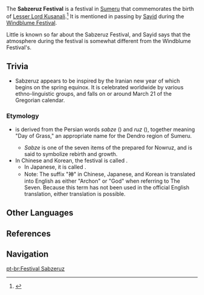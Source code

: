 {{Terminology Infobox
|type         = Sumeru Culture
|type2        = Festivals
}}
The '''Sabzeruz Festival''' is a festival in [[Sumeru]] that commemorates the birth of [[Lesser Lord Kusanali]].<ref>{{Ref/Quest|Windblume Research Report}}</ref> It is mentioned in passing by [[Sayid]] during the [[Windblume Festival]].

Little is known so far about the Sabzeruz Festival, and Sayid says that the atmosphere during the festival is somewhat different from the Windblume Festival's.

==Trivia==
*Sabzeruz appears to be inspired by the Iranian new year of {{w|Nowruz}} which begins on the spring equinox. It is celebrated worldwide by various ethno-linguistic groups, and falls on or around March 21 of the Gregorian calendar.

===Etymology===
*{{Lang|fa=سبزه روز|"Sabzeruz"}} is derived from the Persian words ''sabze'' ({{Lang|mini=1|fa=سبزه|fa_tl=grass, greens}}) and ''ruz'' ({{Lang|mini=1|fa=روز|fa_tl=day}}), together meaning "Day of Grass," an appropriate name for the Dendro region of Sumeru.
**''Sabze'' is one of the seven items of the {{w|Haft-sin}} prepared for Nowruz, and is said to symbolize rebirth and growth.
*In Chinese and Korean, the festival is called {{Lang|"the Flower Archon/God's birthday|zh=花神诞日|ko=화신(花神) {{tt|탄신일|誕辰日}}}}.
**In Japanese, it is called {{Lang|"the Flower Archon/God festival"|ja=花神祭り}}.
**Note: The suffix "神" in Chinese, Japanese, and Korean is translated into English as either "Archon" or "God" when referring to The Seven. Because this term has not been used in the official English translation, either translation is possible.

==Other Languages==
{{Other Languages
|en      = Sabzeruz Festival
|zhs     = 花神诞日
|zhs_rm  = Huā-shén Dànrì
|zht     = 花神誕日
|zht_rm  = Huā-shén Dànrì
|zh_tl   = Birthday of the God of Flowers
|ja      = 花神祭り
|ja_rm   = Hana-gami Matsuri{{Assumed}}
|ja_tl   = Festival of the God of Flowers
|ko      = {{tt|화신|花神}} {{tt|탄신일|誕辰日}}
|ko_rm   = Hwasin Tansinil
|ko_tl   = Flower God Birthday
|es      = Festival Sabzeruz
|es_tl   = Sabzeruz Festival
|fr      = Festival de Sabzeruz
|fr_tl   = Sabzeruz Festival
|ru      = Праздник Сабзеруз
|ru_tl   = Sabzeruz Festival
|th      = เทศกาล Sabzeruz
|th_rm   = Thetsakan Sabzeruz
|th_tl   = 
|vi      = {{tt|Lễ Hội|禮會}} Sabzeruz
|vi_tl   = Sabzeruz Festival
|de      = Sabzeruz-Fest
|de_tl   = Sabzeruz Festival
|id      = Festival Sabzeruz
|id_tl   = Sabzeruz Festival
|pt      = Festival Sabzeruz
|pt_tl   = Sabzeruz Festival
}}

==References==
{{Reflist}}

==Navigation==
{{Lore Navbox}}

[[pt-br:Festival Sabzeruz]]
